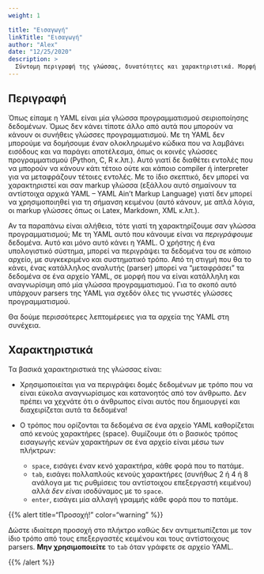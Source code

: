 ```yaml
---
weight: 1

title: "Εισαγωγή"
linkTitle: "Εισαγωγή"
author: "Alex"
date: "12/25/2020"
description: >
  Σύντομη περιγραφή της γλώσσας, δυνατότητες και χαρακτηριστικά. Μορφή ενός YAML αρχείου, βασικοί κανόνες σύνταξης.
---
```



## Περιγραφή

Όπως είπαμε η YAML είναι μία γλώσσα προγραμματισμού σειριοποίησης δεδομένων. Όμως δεν κάνει τίποτε άλλο από αυτά που μπορούν να κάνουν οι συνήθεις γλώσσες προγραμματισμού. Με τη YAML δεν μπορούμε να δομήσουμε έναν ολοκληρωμένο κώδικα που να λαμβάνει εισόδους και να παράγει αποτέλεσμα, όπως οι κοινές γλώσσες προγραμματισμού (Python, C, R κ.λπ.). Αυτό γιατί δε διαθέτει εντολές που να μπορούν να κάνουν κάτι τέτοιο ούτε και κάποιο compiler ή interpreter για να μεταφράζουν τέτοιες εντολές. Με το ίδιο σκεπτικό, δεν μπορεί να χαρακτηριστεί και σαν markup γλώσσα (εξάλλου αυτό σημαίνουν τα αντίστοιχα αρχικά YAML -- YAML Ain't Markup Language) γιατί δεν μπορεί να χρησιμοποιηθεί για τη σήμανση κειμένου (αυτό κάνουν, με απλά λόγια, οι markup γλώσσες όπως οι Latex, Markdown, XML κ.λπ.).

Αν τα παραπάνω είναι αλήθεια, τότε γιατί τη χαρακτηρίζουμε σαν γλώσσα προγραμματισμού; Με τη YAML αυτό που κάνουμε είναι να *περιγράφουμε* δεδομένα. Αυτό και μόνο αυτό κάνει η YAML. Ο χρήστης ή ένα υπολογιστικό σύστημα, μπορεί να περιγράψει τα δεδομένα του σε κάποιο αρχείο, με συγκεκριμένο και συστηματικό τρόπο. Από τη στιγμή που θα το κάνει, ένας κατάλληλος αναλυτής (parser) μπορεί να "μεταφράσει" τα δεδομένα σε ένα αρχείο YAML, σε μορφή που να είναι κατάλληλη και αναγνωρίσιμη από μία γλώσσα προγραμματισμού. Για το σκοπό αυτό υπάρχουν parsers της YAML για σχεδόν όλες τις γνωστές γλώσσες προγραμματισμού.

Θα δούμε περισσότερες λεπτομέρειες για τα αρχεία της YAML στη συνέχεια.

## Χαρακτηριστικά

Τα βασικά χαρακτηριστικά της γλώσσας είναι:

- Χρησιμοποιείται για να περιγράψει δομές δεδομένων με τρόπο που να είναι εύκολα αναγνωρίσιμος και κατανοητός από τον άνθρωπο. Δεν πρέπει να χεχνάτε ότι ο άνθρωπος είναι αυτός που δημιουργεί και διαχειρίζεται αυτά τα δεδομένα!
- Ο τρόπος που ορίζονται τα δεδομένα σε ένα αρχείο YAML καθορίζεται από κενούς χαρακτήρες (space). Θυμίζουμε ότι ο βασικός τρόπος εισαγωγής κενών χαρακτήρων σε ένα αρχείο είναι μέσω των πλήκτρων:
  
  - `space`, εισάγει έναν κενό χαρακτήρα, κάθε φορά που το πατάμε.
  - `tab`, εισάγει πολλαπλούς κενούς χαρακτήρες (συνήθως 2 ή 4 ή 8 ανάλογα με τις ρυθμίσεις του αντίστοιχου επεξεργαστή κειμένου) αλλά *δεν είναι* ισοδύναμος με το `space`.
  - `enter`, εισάγει μία αλλαγή γραμμής κάθε φορά που το πατάμε.
  
{{% alert title="Προσοχή!" color="warning" %}}

Δώστε ιδιαίτερη προσοχή στο πλήκτρο καθώς δεν αντιμετωπίζεται με τον ίδιο τρόπο από τους επεξεργαστές κειμένου και τους αντίστοιχους parsers. **Μην χρησιμοποιείτε** το `tab` όταν γράφετε σε αρχείο YAML.

{{% /alert %}}
  




